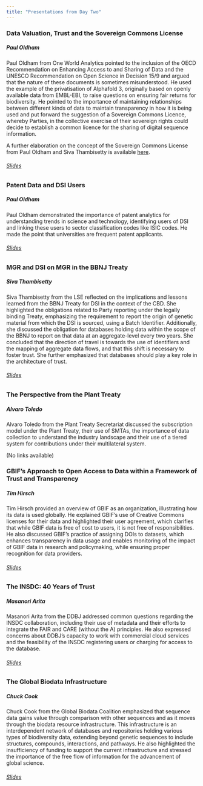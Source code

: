 ```yaml
---
title: "Presentations from Day Two"
---
```


### Data Valuation, Trust and the Sovereign Commons License

##### Paul Oldham

Paul Oldham from One World Analytics pointed to the inclusion of the OECD Recommendation on Enhancing Access to and Sharing of Data and the UNESCO Recommendation on Open Science in Decision 15/9 and argued that the nature of these documents is sometimes misunderstood. He used the example of the privatisation of Alphafold 3, originally based on openly available data from EMBL-EBI, to raise questions on ensuring fair returns for biodiversity. He pointed to the importance of maintaining relationships between different kinds of data to maintain transparency in how it is being used and put forward the suggestion of a Sovereign Commons Licence, whereby Parties, in the collective exercise of their sovereign rights could decide to establish a common licence for the sharing of digital sequence information.

A further elaboration on the concept of the Sovereign Commons License from Paul Oldham and Siva Thambisetty is available [here](https://www.dropbox.com/scl/fi/bv46r6269o59lvj9nx2el/The-Sovereign-Commons-Licence.pdf?rlkey=rvmhwslxxn39iwwm8ijvzhu3l&st=2m7fwh4i&dl=0){target="_blank"}.

###### [Slides](https://www.dropbox.com/scl/fi/779sga69h9k8oo5fao892/oldham_data_trust_alphafold.pptx?rlkey=6eb8rfajg2hxvr3c58xeh4ejm&st=053tmw19&dl=0){target="_blank"}

### Patent Data and DSI Users

##### Paul Oldham

Paul Oldham demonstrated the importance of patent analytics for understanding trends in science and technology, identifying users of DSI and linking these users to sector classification codes like ISIC codes. He made the point that universities are frequent patent applicants.

###### [Slides](https://www.dropbox.com/scl/fi/lfhc3xcqfdsjwkchst2mb/oldham_patent_data_dsi.pptx?rlkey=8doya9np6eledpi8dnmeg6suy&st=0ylfh91d&dl=0){target="_blank"}


### MGR and DSI on MGR in the BBNJ Treaty

##### Siva Thambisetty

Siva Thambisetty from the LSE reflected on the implications and lessons learned from the BBNJ Treaty for DSI in the context of the CBD. She highlighted the obligations related to Party reporting under the legally binding Treaty, emphasizing the requirement to report the origin of genetic material from which the DSI is sourced, using a Batch Identifier. Additionally, she discussed the obligation for databases holding data within the scope of the BBNJ to report on that data at an aggregate-level every two years. She concluded that the direction of travel is towards the use of identifiers and the mapping of aggregate data flows, and that this shift is necessary to foster trust. She further emphasized that databases should play a key role in the architecture of trust.

###### [Slides](https://www.dropbox.com/scl/fi/omteyjqkqa15nznes1jzh/Thambisetty-BBNJ-for-LSE-Roundtable.pptx?rlkey=34jifm9umf4g7xb7bu56yzymo&st=8q534f8s&dl=0)

### The Perspective from the Plant Treaty

##### Alvaro Toledo

Alvaro Toledo from the Plant Treaty Secretariat discussed the subscription model under the Plant Treaty, their use of SMTAs, the importance of data collection to understand the industry landscape and their use of a tiered system for contributions under their multilateral system.

(No links available)

### GBIF's Approach to Open Access to Data within a Framework of Trust and Transparency

##### Tim Hirsch 

Tim Hirsch provided an overview of GBIF as an organization, illustrating how its data is used globally. He explained GBIF's use of Creative Commons licenses for their data and highlighted their user agreement, which clarifies that while GBIF data is free of cost to users, it is not free of responsibilities. He also discussed GBIF's practice of assigning DOIs to datasets, which enhances transparency in data usage and enables monitoring of the impact of GBIF data in research and policymaking, while ensuring proper recognition for data providers.

###### [Slides](https://www.dropbox.com/scl/fi/g489i1m661iseo8pc2npv/Hirsch-GBIF-240928_LSE_DSI.pptx?rlkey=pklvb114lgnwnx5smhgjh1p86&st=qntwf3en&dl=0){target="_blank"}

### The INSDC: 40 Years of Trust

##### Masanori Arita

Masanori Arita from the DDBJ addressed common questions regarding the INSDC collaboration, including their use of metadata and their efforts to integrate the FAIR and CARE (without the A) principles. He also expressed concerns about DDBJ’s capacity to work with commercial cloud services and the feasibility of the INSDC registering users or charging for access to the database.


###### [Slides](https://www.dropbox.com/scl/fi/ncegsu6pmzxsejj0vr9bl/Masanori_insdc_LSE.pptx?rlkey=x7s2wfu0pviscvrnjt3taurd2&st=0qh3xl3k&dl=0){target="_blank"}

### The Global Biodata Infrastructure

##### Chuck Cook

Chuck Cook from the Global Biodata Coalition emphasized that sequence data gains value through comparison with other sequences and as it moves through the biodata resource infrastructure. This infrastructure is an interdependent network of databases and repositories holding various types of biodiversity data, extending beyond genetic sequences to include structures, compounds, interactions, and pathways. He also highlighted the insufficiency of funding to support the current infrastructure and stressed the importance of the free flow of information for the advancement of global science.

###### [Slides](https://www.dropbox.com/scl/fi/fgcmknk5i4tadi23ev3v8/Cook_Global_Biodata_LSE_roundtable.pdf?rlkey=m7rbehdgm7u8ort50ghidj10p&st=ry7riq5j&dl=0)



